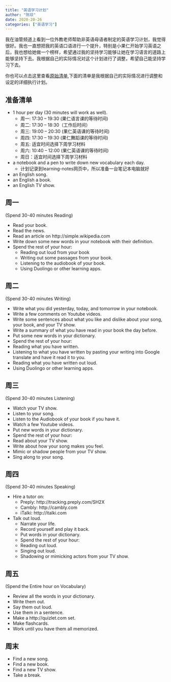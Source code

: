 ```yaml
---
title: "英语学习计划"
author: "陈琼"
date: 2020-20-26
categories: ["英语学习"]
---
```


我在油管频道上看到一位外教老师帮助非英语母语者制定的英语学习计划，我觉得很好。我也一直想把我的英语口语进行一个提升，特别是小果仁开始学习英语之后，我也想给她做一个榜样，希望通过我的坚持学习能够让她在学习语言的道路上能够坚持下去。我根据自己的实际情况对这个计划进行了调整，希望自己能坚持学习下去。

你也可以点击这里查看[原始清单](https://youtu.be/5-T6Xqlh6BU),下面的清单是我根据自己的实际情况进行调整和设定的详细执行计划。

## 准备清单

- 1 hour per day (30 minutes will work as well).
  - 周一: 17:30 -- 19:30 (果仁语言课的等待时间)
  - 周二: 17:30 -- 18:30（工作后时间）
  - 周三: 19:00 -- 20:30 (果仁英语课的等待时间)
  - 周四: 17:30 -- 19:30 (果仁舞蹈课的等待时间)
  - 周五: 适宜时间选择下周学习材料
  - 周六: 10:40 -- 12:00 (果仁英语课的等待时间)
  - 周日：适宜时间选择下周学习材料
- a notebook and a pen to write down new vocabulary each day.
  - 计划记录到learning-notes网页中，所以准备一台笔记本电脑就好
- an English song.
- an English a book.
- an English TV show.

## 周一

(Spend 30-40 minutes Reading)

- Read your book.
- Read the news.
- Read an article on http://simple.wikipedia.com
- Write down some new words in your notebook with their definition.
- Spend the rest of your hour:
  - Reading out loud from your book
  - Writing out some passages from your book.
  - Listening to the audiobook of your book.
  - Using Duolingo or other learning apps.

## 周二

(Spend 30-40 minutes Writing)

- Write what you did yesterday, today, and tomorrow in your notebook.
- Write a few comments on Youtube videos.
- Write some sentences about what you like and dislike about your song, your book, and your TV show.
- Write a summary of what you have read in your book the day before.
- Put some new words in your dictionary.
- Spend the rest of your hour:
 - Reading what you have written.
 - Listening to what you have written by pasting your writing into Google translate and have it read it to you.
 - Reading what you have written out loud.
 - Using Duolingo or other learning apps.

## 周三

(Spend 30-40 minutes Listening)

- Watch your TV show.
- Listen to your song.
- Listen to the Audiobook of your book if you have it.
- Watch a few Youtube videos.
- Put new words in your dictionary.
- Spend the rest of your hour:
 - Read about your TV show.
 - Write about how your song makes you feel.
 - Mimic or shadow people from your TV show.
 - Sing along to your song.

## 周四

(Spend 30-40 minutes Speaking)

- Hire a tutor on:
  - Preply: http://tracking.preply.com/SH2X
  - Cambly: http://cambly.com
  - iTalki: http://italki.com
- Talk out loud.
  - Narrate your life.
  - Record yourself and play it back.
  - Put words in your dictionary.
  - Spend the rest of your hour:
  - Reading out loud.
  - Singing out loud.
  - Shadowing or mimicking actors from your TV show.

## 周五

(Spend the Entire hour on Vocabulary)

- Review all the words in your dictionary.
- Write them out.
- Say them out loud.
- Use them in a sentence.
- Make a http://quizlet.com set.
- Make flashcards.
- Work until you have them all memorized.

## 周末

- Find a new song.
- Find a new book.
- Find a new TV show.
- Take a break.